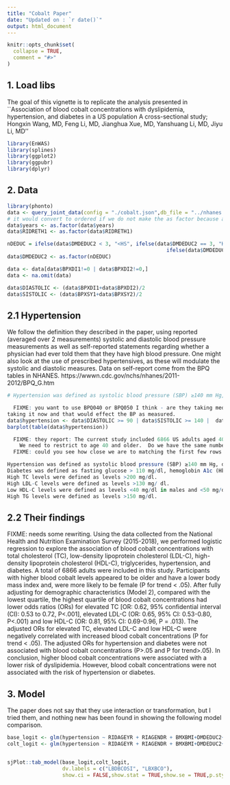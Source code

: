 ```yaml
---
title: "Cobalt Paper"
date: "Updated on : `r date()`"
output: html_document
---
```

```r
knitr::opts_chunk$set(
  collapse = TRUE,
  comment = "#>"
)
```

## 1. Load libs

The goal of this vignette is to replicate the analysis presented in ``Association of blood cobalt concentrations with dyslipidemia, hypertension, and diabetes in a US population
A cross-sectional study; Hongxin Wang, MD, Feng Li, MD, Jianghua Xue, MD, Yanshuang Li, MD, Jiyu Li, MD''

```r
library(EnWAS)
library(splines)
library(ggplot2)
library(ggpubr)
library(dplyr)
```


## 2. Data

```r
library(phonto)
data <- query_joint_data(config = "./cobalt.json",db_file = "../nhanes.sqlite")
# it would convert to ordered if we do not make the as factor because all those values are presented by integers in NHANES
data$years <- as.factor(data$years)
data$RIDRETH1 <- as.factor(data$RIDRETH1)

nDEDUC = ifelse(data$DMDEDUC2 < 3, "<HS", ifelse(data$DMDEDUC2 == 3, "HS", 
                                                    ifelse(data$DMDEDUC2 < 6, ">HS", NA)))
data$DMDEDUC2 <- as.factor(nDEDUC)

data <- data[data$BPXDI1!=0 | data$BPXDI2!=0,]
data <- na.omit(data)

data$DIASTOLIC <- (data$BPXDI1+data$BPXDI2)/2
data$SISTOLIC <- (data$BPXSY1+data$BPXSY2)/2

```


## 2.1 Hypertension
 We follow the definition they described in the paper, using reported (averaged over 2 measurements) systolic and diastolic blood pressure measurements
as well as self-reported statements regarding whether a physician had ever told them that they have high blood pressure.  One might also look at the use
of prescribed hypertensives, as these will modulate the systolic and diastolic measures.  Data on self-report come from the BPQ tables in NHANES.
https://wwwn.cdc.gov/nchs/nhanes/2011-2012/BPQ_G.htm

```r
# Hypertension was defined as systolic blood pressure (SBP) ≥140 mm Hg, diastolic blood pressure ≥90mm Hg, or the use of antihypertensive medication. 

  FIXME: you want to use BPQ040 or BPQ050 I think - are they taking medication, not the report of their physician.  Probably you want 050 - so they are
taking it now and that would effect the BP as measured.
data$hypertension <- data$DIASTOLIC >= 90 | data$SISTOLIC >= 140 |  data$BPQ020==1
barplot(table(data$hypertension))

  FIXME: they report: The current study included 6866 US adults aged 40 years or older. 
    We need to restrict to age 40 and older.  Do we have the same number of participants?
  FIXME: could you see how close we are to matching the first few rows in Table 2 of the Cobalt paper?

Hypertension was defined as systolic blood pressure (SBP) ≥140 mm Hg, diastolic blood pressure ≥90mm Hg, or the use of antihypertensive medication. 
Diabetes was defined as fasting glucose > 110 mg/dl, hemoglobin A1c (HbA1c) > 6.5% or a history of diabetes. 
High TC levels were defined as levels >200 mg/dl. 
High LDL-C levels were defined as levels >130 mg/ dl. 
Low HDL-C levels were defined as levels <40 mg/dl in males and <50 mg/dl in females. 
High TG levels were defined as levels >150 mg/dl.

```
## 2.2 Their findings
FIXME: needs some rewriting.
Using the data collected from the National Health and Nutrition Examination Survey (2015-2018), we performed logistic regression to explore the association of blood cobalt 
concentrations with total cholesterol (TC), low-density lipoprotein cholesterol (LDL-C), high- density lipoprotein cholesterol (HDL-C), triglycerides, hypertension, and diabetes.
A total of 6866 adults were included in this study. Participants with higher blood cobalt levels appeared to be older and have a lower body mass index and, were more likely to be 
female (P for trend < .05). After fully adjusting for demographic characteristics (Model 2), compared with the lowest quartile, the highest quartile of blood cobalt 
concentrations had lower odds ratios (ORs) for elevated TC [OR: 0.62, 95% confidential interval (CI): 0.53 to 0.72, P<.001], 
elevated LDL-C (OR: 0.65, 95% CI: 0.53-0.80, P<.001) and low HDL-C (OR: 0.81, 95% CI: 0.69-0.96, P = .013). 
The adjusted ORs for elevated TC, elevated LDL-C and low HDL-C were negatively correlated with increased blood cobalt concentrations (P for trend < .05). 
The adjusted ORs for hypertension and diabetes were not associated with blood cobalt concentrations (P>.05 and P for trend>.05).
In conclusion, higher blood cobalt concentrations were associated with a lower risk of dyslipidemia. 
However, blood cobalt concentrations were not associated with the risk of hypertension or diabetes.

## 3. Model

The paper does not say that they use interaction or transformation, but I tried them, and nothing new has been found in showing the following model comparison.

```r
base_logit <- glm(hypertension ~ RIDAGEYR + RIAGENDR + BMXBMI+DMDEDUC2+LBDBCOSI, data = data, family = "binomial")
colt_logit <- glm(hypertension ~ RIDAGEYR + RIAGENDR + BMXBMI+DMDEDUC2+LBXBCO, data = data, family = "binomial")


sjPlot::tab_model(base_logit,colt_logit,
                  dv.labels = c("LBDBCOSI", "LBXBCO"),
                  show.ci = FALSE,show.stat = TRUE,show.se = TRUE,p.style = "scientific", digits.p = 2)

```

